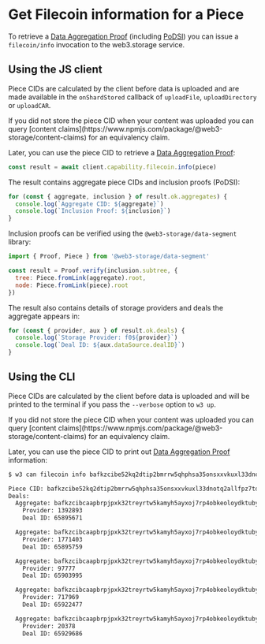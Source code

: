 
# Get Filecoin information for a Piece

To retrieve a [Data Aggregation Proof](/docs/concepts/podsi#data-aggregation-proof) (including [PoDSI](/docs/concepts/podsi)) you can issue a `filecoin/info` invocation to the web3.storage service.

## Using the JS client

Piece CIDs are calculated by the client before data is uploaded and are made available in the `onShardStored` callback of `uploadFile`, `uploadDirectory` or `uploadCAR`.

<Callout type="info">
  If you did not store the piece CID when your content was uploaded you can query [content claims](https://www.npmjs.com/package/@web3-storage/content-claims) for an equivalency claim.
</Callout>

Later, you can use the piece CID to retrieve a [Data Aggregation Proof](/docs/concepts/podsi#data-aggregation-proof):

```js
const result = await client.capability.filecoin.info(piece)
```

The result contains aggregate piece CIDs and inclusion proofs (PoDSI):

```js
for (const { aggregate, inclusion } of result.ok.aggregates) {
  console.log(`Aggregate CID: ${aggregate}`)
  console.log(`Inclusion Proof: ${inclusion}`)
}
```

Inclusion proofs can be verified using the `@web3-storage/data-segment` library:

```js
import { Proof, Piece } from '@web3-storage/data-segment'

const result = Proof.verify(inclusion.subtree, {
  tree: Piece.fromLink(aggregate).root,
  node: Piece.fromLink(piece).root
})
```

The result also contains details of storage providers and deals the aggregate appears in:

```js
for (const { provider, aux } of result.ok.deals) {
  console.log(`Storage Provider: f0${provider}`)
  console.log(`Deal ID: ${aux.dataSource.dealID}`)
}
```

## Using the CLI

Piece CIDs are calculated by the client before data is uploaded and will be printed to the terminal if you pass the `--verbose` option to `w3 up`.

<Callout type="info">
  If you did not store the piece CID when your content was uploaded you can query [content claims](https://www.npmjs.com/package/@web3-storage/content-claims) for an equivalency claim.
</Callout>

Later, you can use the piece CID to print out [Data Aggregation Proof](/docs/concepts/podsi#data-aggregation-proof) information:

```sh
$ w3 can filecoin info bafkzcibe52kq2dtip2bmrrw5qhphsa35onsxxvkuxl33dnotq2allfpz7tdxlhc5di

Piece CID: bafkzcibe52kq2dtip2bmrrw5qhphsa35onsxxvkuxl33dnotq2allfpz7tdxlhc5di
Deals: 
  Aggregate: bafkzcibcaapbrpjpxk32treyrtw5kamyh5ayxoj7rp4obkeoloydktubycnkufy
    Provider: 1392893
    Deal ID: 65895671

  Aggregate: bafkzcibcaapbrpjpxk32treyrtw5kamyh5ayxoj7rp4obkeoloydktubycnkufy
    Provider: 1771403
    Deal ID: 65895759

  Aggregate: bafkzcibcaapbrpjpxk32treyrtw5kamyh5ayxoj7rp4obkeoloydktubycnkufy
    Provider: 97777
    Deal ID: 65903995

  Aggregate: bafkzcibcaapbrpjpxk32treyrtw5kamyh5ayxoj7rp4obkeoloydktubycnkufy
    Provider: 717969
    Deal ID: 65922477

  Aggregate: bafkzcibcaapbrpjpxk32treyrtw5kamyh5ayxoj7rp4obkeoloydktubycnkufy
    Provider: 20378
    Deal ID: 65929686
```
